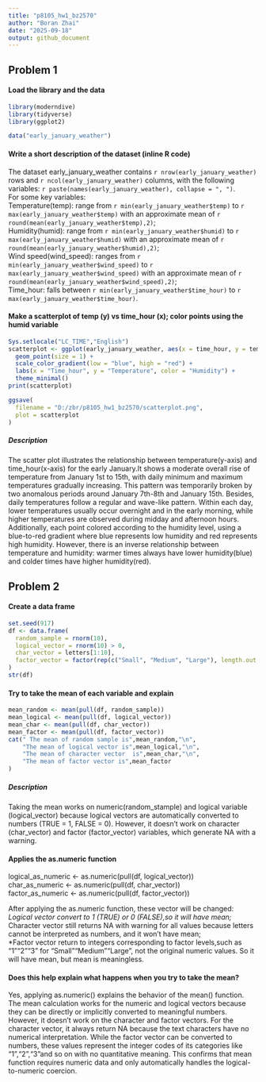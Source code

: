 ```yaml
---
title: "p8105_hw1_bz2570"
author: "Boran Zhai"
date: "2025-09-18"
output: github_document
---
```

## Problem 1
#### Load the library and the data
```r
library(moderndive)
library(tidyverse)
library(ggplot2)
```
```r
data("early_january_weather")
```

#### Write a short description of the dataset (inline R code)
The dataset early_january_weather contains `r nrow(early_january_weather)` rows and `r ncol(early_january_weather)` columns, with the following variables: `r paste(names(early_january_weather), collapse = ", ")`. <br/> 
For some key variables:<br/>
Temperature(temp): range from `r min(early_january_weather$temp)` to `r max(early_january_weather$temp)` with an approximate mean of `r round(mean(early_january_weather$temp),2)`;<br/> 
Humidity(humid): range from `r min(early_january_weather$humid)` to `r max(early_january_weather$humid)` with an approximate mean of `r round(mean(early_january_weather$humid),2)`;<br/> 
Wind speed(wind_speed): ranges from `r min(early_january_weather$wind_speed)` to `r max(early_january_weather$wind_speed)` with an approximate mean of `r round(mean(early_january_weather$wind_speed),2)`;<br/> 
Time_hour: falls between `r min(early_january_weather$time_hour)` to `r max(early_january_weather$time_hour)`.

#### Make a scatterplot of temp (y) vs time_hour (x); color points using the humid variable 
```r
Sys.setlocale("LC_TIME","English")
scatterplot <- ggplot(early_january_weather, aes(x = time_hour, y = temp, color = humid)) +
  geom_point(size = 1) +        
  scale_color_gradient(low = "blue", high = "red") + 
  labs(x = "Time_hour", y = "Temperature", color = "Humidity") +
  theme_minimal()
print(scatterplot)

ggsave(
  filename = "D:/zbr/p8105_hw1_bz2570/scatterplot.png", 
  plot = scatterplot
)
```
##### Description
The scatter plot illustrates the relationship between temperature(y-axis) and time_hour(x-axis) for the early January.It shows a moderate overall rise of temperature from January 1st to 15th, with daily minimum and maximum temperatures gradually increasing. This pattern was temporarily broken by two anomalous periods around January 7th-8th and January 15th. Besides, daily temperatures follow a regular and wave-like pattern. Within each day, lower temperatures usually occur overnight and in the early morning, while higher temperatures are observed during midday and afternoon hours. 
Additionally, each point colored according to the humidity level, using a blue-to-red gradient where blue represents low humidity and red represents high humidity. However, there is an inverse relationship between temperature and humidity: warmer times always have lower humidity(blue) and colder times have higher humidity(red). 

## Problem 2
#### Create a data frame
```r
set.seed(917)
df <- data.frame(
  random_sample = rnorm(10),
  logical_vector = rnorm(10) > 0,
  char_vector = letters[1:10], 
  factor_vector = factor(rep(c("Small", "Medium", "Large"), length.out = 10)) 
)
str(df)
```

#### Try to take the mean of each variable and explain
```r
mean_random <- mean(pull(df, random_sample))
mean_logical <- mean(pull(df, logical_vector))
mean_char <- mean(pull(df, char_vector))
mean_factor <- mean(pull(df, factor_vector))
cat(" The mean of random sample is",mean_random,"\n",
    "The mean of logical vector is",mean_logical,"\n",
    "The mean of character vector  is",mean_char,"\n",
    "The mean of factor vector is",mean_factor
)
```
##### Description
Taking the mean works on numeric(random_stample) and logical variable (logical_vector) because logical vectors are automatically converted to numbers (TRUE = 1, FALSE = 0). However, it doesn't work on character (char_vector) and factor (factor_vector) variables, which generate NA with a warning.<br/>

#### Applies the as.numeric function
logical_as_numeric <- as.numeric(pull(df, logical_vector)) <br/>
char_as_numeric <- as.numeric(pull(df, char_vector)) <br/>
factor_as_numeric <- as.numeric(pull(df, factor_vector)) <br/>

After applying the as.numeric function, these vector will be changed:<br/>
*Logical vector convert to 1 (TRUE) or 0 (FALSE),so it will have mean;<br/>
*Character vector still returns NA with warning for all values because letters cannot be interpreted as numbers, and it won't have mean;<br/>
*Factor vector return to integers corresponding to factor levels,such as "1""2""3" for "Small""Medium""Large", not the original numeric values. So it will have mean, but mean is meaningless.<br/>

#### Does this help explain what happens when you try to take the mean?
Yes, applying as.numeric() explains the behavior of the mean() function. The mean calculation works for the numeric and logical vectors because they can be directly or implicitly converted to meaningful numbers. However, it doesn't work on the character and factor vectors. For the character vector, it always return NA because the text characters have no numerical interpretation. While the factor vector can be converted to numbers, these values represent the integer codes of its categories like "1","2","3"and so on with no quantitative meaning. This confirms that mean function requires numeric data and only automatically handles the logical-to-numeric coercion.